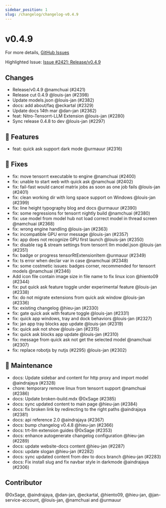 ```yaml
---
sidebar_position: 1
slug: /changelog/changelog-v0.4.9
---
```

# v0.4.9

For more details, [GitHub Issues](https://github.com/janhq/jan/releases/tag/v0.4.9)

Highlighted Issue:  [Issue #2421: Release/v0.4.9](https://github.com/janhq/jan/pull/2421)

## Changes

- Release/v0.4.9 @namchuai (#2421)
- Release cut 0.4.9 @louis-jan (#2398)
- Update models.json @louis-jan (#2382)
- docs: add about/faq @eckartal (#2329)
- Update docs 14th mar @dan-jan (#2362)
- feat: Nitro-Tensorrt-LLM Extension @louis-jan (#2280)
- Sync release 0.4.8 to dev @louis-jan (#2297)

## 🚀 Features

- feat: quick ask support dark mode @urmauur (#2316)

## 🐛 Fixes

- fix: move tensorrt executable to engine @namchuai (#2400)
- fix: unable to start web with quick ask @namchuai (#2402)
- fix: fail-fast would cancel matrix jobs as soon as one job fails @louis-jan (#2401)
- fix: clean working dir with long space support on Windows @louis-jan (#2399)
- fix: line height typography blog and docs @urmauur (#2390)
- fix: some regressions for tensorrt nightly build @namchuai (#2380)
- fix: use model from model hub not load correct model in thread screen @namchuai (#2368)
- fix: wrong engine handling @louis-jan (#2363)
- fix: incompatible GPU error message @louis-jan (#2357)
- fix: app does not recognize GPU first launch @louis-jan (#2350)
- fix: disable rag \& stream settings from tensorrt llm model.json @louis-jan (#2351)
- fix: badge or progress tensorRtExtensionItem @urmauur (#2349)
- fix: ts error when declar var in case @namchuai (#2348)
- fix: some costmetic issues: badges corner, recommended for tensorrt models @namchuai (#2346)
- Add icon file contain image size in file name to fix linux icon @hiento09 (#2344)
- fix: put quick ask feature toggle under experimental feature @louis-jan (#2338)
- fix: do not migrate extensions from quick ask window @louis-jan (#2336)
- fix: existing changelog @hieu-jan (#2330)
- fix: gate quick ask with feature toggle @louis-jan (#2331)
- fix: quick app windows, tray and dock behaviors @louis-jan (#2327)
- fix: jan app tray blocks app update @louis-jan (#2319)
- fix: quick ask not show @louis-jan (#2315)
- fix: quick ask blocks app update @louis-jan (#2310)
- fix: message from quick ask not get the selected model @namchuai (#2307)
- fix: replace robotjs by nutjs (#2295) @louis-jan (#2302)

## 🧰 Maintenance

- docs: Update sidebar and content for http proxy and import model @aindrajaya (#2328)
- chore: temporary remove linux from tensorrt support @namchuai (#2386)
- docs: Update broken-build.mdx @0xSage (#2385)
- docs: sync updated content to main page @hieu-jan (#2384)
- docs: fix broken link by redirecting to the right paths @aindrajaya (#2381)
- docs: api reference 2.0 @aindrajaya (#2367)
- docs: bump changelog v0.4.8 @hieu-jan (#2366)
- docs: trt-llm extension guides @0xSage (#2353)
- docs: enhance autogenerate changelog configuration @hieu-jan (#2289)
- docs: update website-docs content @hieu-jan (#2287)
- docs: update slogan @hieu-jan (#2282)
- docs: sync updated content from dev to docs branch @hieu-jan (#2283)
- docs: Fix install slug and fix navbar style in darkmode @aindrajaya (#2306)

## Contributor

@0xSage, @aindrajaya, @dan-jan, @eckartal, @hiento09, @hieu-jan, @jan-service-account, @louis-jan, @namchuai and @urmauur

